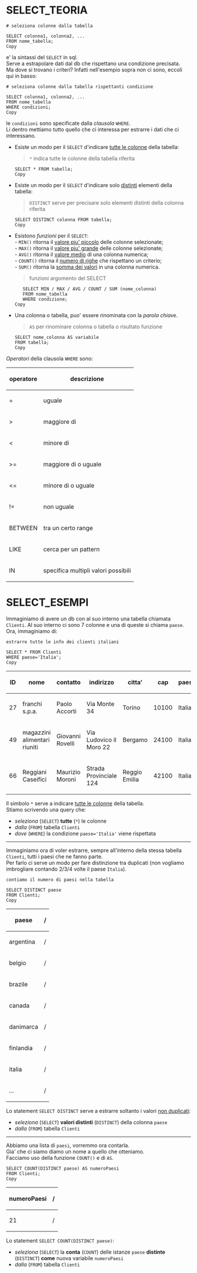 <span id="select_teoria"></span>
= SELECT_TEORIA =

<pre class="language-sql"># seleziona colonne dalla tabella

SELECT colonna1, colonna2, ...
FROM nome_tabella;
Copy</pre>
e' la sintassi del <code>SELECT</code> in sql.<br />
Serve a estrapolare dati dal db che rispettano una condizione precisata.<br />
Ma dove si trovano i criteri? Infatti nell'esempio sopra non ci sono, eccoli qui in basso:

<pre class="language-sql"># seleziona colonne dalla tabella rispettanti condizione

SELECT colonna1, colonna2, ...
FROM nome_tabella
WHERE condizioni;
Copy</pre>
le <code>condizioni</code> sono specificate dalla ''clausola'' <code>WHERE</code>.<br />
Li dentro mettiamo tutto quello che ci interessa per estrarre i dati che ci interessano.

<ul>
<li><p>Esiste un modo per il <code>SELECT</code> d'indicare <u>tutte le colonne</u> della tabella:</p>
<blockquote><p><code>*</code> indica tutte le colonne della tabella riferita</p></blockquote>
<pre>SELECT * FROM tabella;
Copy</pre></li>
<li><p>Esiste un modo per il <code>SELECT</code> d'indicare solo <u>distinti</u> elementi della tabella:</p>
<blockquote><p><code>DISTINCT</code> serve per precisare solo elementi distinti della colonna riferita</p></blockquote>
<pre>SELECT DISTINCT colonna FROM tabella;
Copy</pre></li>
<li><p>Esistono ''funzioni'' per il <code>SELECT</code>:<br />
- <code>MIN()</code> ritorna il <u>valore piu' piccolo</u> delle colonne selezionate;<br />
- <code>MAX()</code> ritorna il <u>valore piu' grande</u> delle colonne selezionate;<br />
- <code>AVG()</code> ritorna il <u>valore medio</u> di una colonna numerica;<br />
- <code>COUNT()</code> ritorna il <u>numero di righe</u> che rispettano un criterio;<br />
- <code>SUM()</code> ritorna la <u>somma dei valori</u> in una colonna numerica.</p>
<blockquote><p>funzioni argomento del SELECT</p></blockquote>
<pre>   SELECT MIN / MAX / AVG / COUNT / SUM (nome_colonna)
   FROM nome_tabella
   WHERE condizione;
Copy</pre></li>
<li><p>Una colonna o tabella, puo' essere rinominata con la ''parola chiave''.</p>
<blockquote><p><code>AS</code> per rinominare colonna o tabella o risultato funzione</p></blockquote>
<pre>SELECT nome_colonna AS variabile
FROM tabella;
Copy</pre></li></ul>

''Operatori'' della clausola <code>WHERE</code> sono:

{|
! operatore
! descrizione
|-
| =
| uguale
|-
| &gt;
| maggiore di
|-
| &lt;
| minore di
|-
| &gt;=
| maggiore di o uguale
|-
| &lt;=
| minore di o uguale
|-
| !=
| non uguale
|-
| BETWEEN
| tra un certo range
|-
| LIKE
| cerca per un pattern
|-
| IN
| specifica multipli valori possibili
|}

<span id="select_esempi"></span>
= SELECT_ESEMPI =

Immaginiamo di avere un db con al suo interno una tabella chiamata <code>Clienti</code>. Al suo interno ci sono 7 colonne e una di queste si chiama <code>paese</code>. Ora, immaginiamo di:

<code>estrarre tutte le info dei clienti italiani</code>

<pre class="language-sql">SELECT * FROM Clienti
WHERE paese='Italia';
Copy</pre>
{|
! ID
! nome
! contatto
! indirizzo
! citta'
! cap
! paese
|-
| 27
| franchi s.p.a.
| Paolo Accorti
| Via Monte 34
| Torino
| 10100
| Italia
|-
| 49
| magazzini alimentari riuniti
| Giovanni Rovelli
| Via Ludovico il Moro 22
| Bergamo
| 24100
| Italia
|-
| 66
| Reggiani Caseifici
| Maurizio Moroni
| Strada Provinciale 124
| Reggio Emilia
| 42100
| Italia
|}

Il simbolo <code>*</code> serve a indicare <u>tutte le colonne</u> della tabella.<br />
Stiamo scrivendo una query che:

* ''seleziona'' (<code>SELECT</code>) '''tutte''' (<code>*</code>) le colonne
* ''dalla'' (<code>FROM</code>) tabella <code>Clienti</code>
* ''dove'' (<code>WHERE</code>) la condizione <code>paese='Italia'</code> viene rispettata


-----

Immaginiamo ora di voler estrarre, sempre all'interno della stessa tabella <code>Clienti</code>, tutti i paesi che ne fanno parte.<br />
Per farlo ci serve un modo per fare distinzione tra duplicati (non vogliamo imbrogliare contando 2/3/4 volte il paese <code>Italia</code>).

<code>contiamo il numero di paesi nella tabella</code>

<pre class="language-sql">SELECT DISTINCT paese
FROM Clienti;
Copy</pre>
{|
! paese
! /
|-
| argentina
| /
|-
| belgio
| /
|-
| brazile
| /
|-
| canada
| /
|-
| danimarca
| /
|-
| finlandia
| /
|-
| italia
| /
|-
| ...
| /
|}

Lo statement <code>SELECT DISTINCT</code> serve a estrarre soltanto i valori <u>non duplicati</u>:

* ''seleziona'' (<code>SELECT</code>) '''valori distinti''' (<code>DISTINCT</code>) della colonna <code>paese</code>
* ''dalla'' (<code>FROM</code>) tabella <code>Clienti</code>


-----

Abbiamo una lista di <code>paesi</code>, vorremmo ora contarla.<br />
Gia' che ci siamo diamo un nome a quello che otteniamo.<br />
Facciamo uso della funzione <code>COUNT()</code> e di <code>AS</code>.

<pre class="language-sql">SELECT COUNT(DISTINCT paese) AS numeroPaesi
FROM Clienti;
Copy</pre>
{|
! numeroPaesi
! /
|-
| 21
| /
|}

Lo statement <code>SELECT COUNT(DISTINCT paese)</code>:

* ''seleziona'' (<code>SELECT</code>) la '''conta''' (<code>COUNT</code>) delle istanze <code>paese</code> '''distinte''' (<code>DISTINCT</code>) '''come''' nuova variabile <code>numeroPaesi</code>
* ''dalla'' (<code>FROM</code>) tabella <code>Clienti</code>

